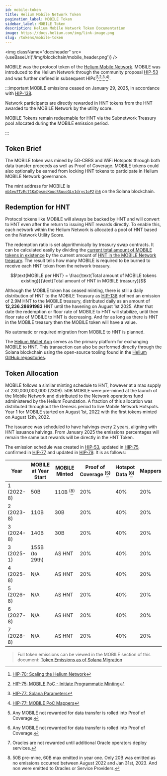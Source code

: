 ```yaml
---
id: mobile-token
title: Helium Mobile Network Token
pagination_label: MOBILE Token
sidebar_label: MOBILE Token
description: Helium Mobile Network Token Documentation
image: https://docs.helium.com/img/link-image.png
slug: /tokens/mobile-token
---
```



<img className="docsheader" src={useBaseUrl('/img/blockchain/mobile_header.png')} />

MOBILE was the protocol token of the [Helium Mobile Network][mobile]. MOBILE was introduced to the
Helium Network through the community proposal [HIP-53][hip-53] and was further defined in subsequent
HIPs<sup>(</sup>[^1]<sup>,</sup>[^2]<sup>,</sup>[^3]<sup>,</sup>[^4]<sup>)</sup>.

:::important MOBILE emissions ceased on January 29, 2025, in accordance with [HIP-138][hip-138].

Network participants are directly rewarded in HNT tokens from the HNT awarded to the MOBILE Network
by the utility score.

MOBILE Tokens remain redeemable for HNT via the Subnetwork Treasury pool allocated during the MOBILE
emission period.

:::

## Token Brief

The MOBILE token was mined by 5G-CBRS and WiFi Hotspots through both data transfer proceeds as well as 
Proof of Coverage. MOBILE tokens could also optionally be earned from locking HNT tokens to participate in
Helium MOBILE Network governance.

The mint address for MOBILE is [`mb1eu7TzEc71KxDpsmsKoucSSuuoGLv1drys1oP2jh6`][mobile-mint-addr] on
the Solana blockchain.

## Redemption for HNT

Protocol tokens like MOBILE will always be backed by HNT and will convert to HNT even after the return
to issuing HNT rewards directly. To enable this, each network within the Helium Network is allocated
a pool of HNT based on the Network Utility Score.

The redemption ratio is set algorithmically by treasury swap contracts. It can be calculated easily
by dividing the
[current total amount of MOBILE tokens in existence](https://solscan.io/token/mb1eu7TzEc71KxDpsmsKoucSSuuoGLv1drys1oP2jh6)
by the current amount of
[HNT in the MOBILE Network treasury](https://solscan.io/account/AguTdjmW5SkhepT9qsKsj29SEqiVKsJchsap6Kma9i98).
The result tells how many MOBILE is required to be burned to receive each HNT token from the network
treasury.

$$\text{MOBILE per HNT} = \frac{\text{Total amount of MOBILE tokens existing}}{\text{Total amount of HNT in MOBILE treasury}}$$

Although the MOBILE token has ceased minting, there is still a daily distribution of HNT to the 
MOBILE Treasury as [HIP-138][hip-138] defined an emission of 2.9M HNT to the MOBILE treasury, distributed 
daily as an  amount of **12,236.28691983** HNT until the havening on August 1st 2025. After that date 
the redemption or floor rate of MOBILE to HNT will stabilize, until then floor rate of MOBILE to HNT 
is decreasing.  And for as long as there is HNT in the MOBILE treasury then the MOBILE token will 
have a value.

No automatic or required migration from MOBILE to HNT is planned.

The [Helium Wallet App][wallet-app] serves as the primary platform for exchanging MOBILE to HNT.
This transaction can also be performed directly through the Solana blockchain using the open-source
tooling found in the [Helium GitHub repositories][github].

## Token Allocation

MOBILE follows a similar minting schedule to HNT, however at a max supply of 230,000,000,000 (230B).
50B MOBILE were pre-mined at the launch of the Mobile Network and distributed to the Network
operations fund administered by the Helium Foundation. A fraction of this allocation was distributed
throughout the Genesis period to live Mobile Network Hotspots. Year 1 for MOBILE started on August
1st, 2022 with the first tokens minted on August 12th, 2022.

The issuance was scheduled to have halvings every 2 years, aligning with HNT issuance halvings. From January 
2025 the emissions percentages will remain the same but rewards will be directly in the HNT Token.

The emission schedule was created in [HIP-53][hip-53-emissions], updated in
[HIP-75][hip-75-emissions], confirmed in [HIP-77][hip-77-emissions] and updated in [HIP-79][hip-79].
It is as follows:

| Year       | MOBILE at Year Start | MOBILE Minted                     | Proof of Coverage <sup>(</sup>[^5]<sup>)</sup> | Hotspot Data <sup>(</sup>[^5]<sup>)</sup> | Mappers | Service Providers | Oracles <sup>(</sup>[^6]<sup>)</sup> | veHNT Stakers |
| ---------- | -------------------- | --------------------------------- | ---------------------------------------------- | ----------------------------------------- | ------- | ----------------- | ------------------------------------ | ------------- |
| 1 (2022-8) | 50B                  | 110B <sup>(</sup>[^7]<sup>)</sup> | 20%                                            | 40%                                       | 20%     | 10%               | 4%                                   | 6%            |
| 2 (2023-8) | 110B                 | 30B                               | 20%                                            | 40%                                       | 20%     | 10%               | 4%                                   | 6%            |
| 3 (2024-8) | 140B                 | 30B                               | 20%                                            | 40%                                       | 20%     | 10%               | 4%                                   | 6%            |
| 3 (2025-1) | 155B (to 29th)       | AS HNT                            | 20%                                            | 40%                                       | 20%     | 10%               | 4%                                   | 6%            |
| 4 (2025-8) | N/A                  | AS HNT                            | 20%                                            | 40%                                       | 20%     | 10%               | 4%                                   | 6%            |
| 5 (2026-8) | N/A                  | AS HNT                            | 20%                                            | 40%                                       | 20%     | 10%               | 4%                                   | 6%            |
| 6 (2027-8) | N/A                  | AS HNT                            | 20%                                            | 40%                                       | 20%     | 10%               | 4%                                   | 6%            |
| 7 (2028-8) | N/A                  | AS HNT                            | 20%                                            | 40%                                       | 20%     | 10%               | 4%                                   | 6%            |


> Full token emissions can be viewed in the MOBILE section of this document: [Token Emissions as of
> Solana Migration][sol-emisions]

[^1]: [HIP-70: Scaling the Helium Network][hip-70]
[^2]: [HIP-75: MOBILE PoC - Initiate Programmatic Minting][hip-75]
[^3]: [HIP-77: Solana Parameters][hip-77]
[^4]: [HIP-77: MOBILE PoC Mappers][hip-79]
[^5]: Any MOBILE not rewarded for data transfer is rolled into Proof of Coverage.
[^6]: Oracles are not rewarded until additional Oracle operators deploy services.
[^7]:
    50B pre-mine, 60B max emitted in year one. Only 20B was emitted as no emissions occurred between
    August 2022 and Jan 31st, 2023. And non were emitted to Oracles or Service Providers.

[github]: https://github.com/helium
[hip-53-emissions]: https://github.com/helium/HIP/blob/main/0053-mobile-dao.md#emissions-curve
[hip-53]: https://github.com/helium/HIP/blob/main/0053-mobile-dao.md
[hip-70]: https://github.com/helium/HIP/blob/main/0070-scaling-helium.md
[hip-75-emissions]:
  https://github.com/helium/HIP/blob/main/0075-mobile-poc-initiate-programmatic-minting-and-updated-emissions-curve.md#economic-changes-to-emissions-curve
[hip-75]:
  https://github.com/helium/HIP/blob/main/0075-mobile-poc-initiate-programmatic-minting-and-updated-emissions-curve.md
[hip-77-emissions]:
  https://github.com/helium/HIP/blob/main/0077-solana-parameters.md#emission-schedules
[hip-77]: https://github.com/helium/HIP/blob/main/0077-solana-parameters.md
[hip-79]: https://github.com/helium/HIP/blob/main/0079-mobile-poc-mappers-rewards.md
[mobile-mint-addr]: https://explorer.solana.com/address/mb1eu7TzEc71KxDpsmsKoucSSuuoGLv1drys1oP2jh6
[mobile]: /mobile/5g-on-helium
[sol-emisions]:
  https://github.com/helium/HIP/blob/main/files/0077/token-emissions-as-of-solana-migration.pdf
[wallet-app]: /wallets/helium-wallet-app
[hip-138]: https://github.com/helium/HIP/blob/main/0138-return-to-hnt.md
[hip-51]: https://github.com/helium/HIP/blob/main/0051-helium-dao.md
[hip-141]:
  https://github.com/helium/HIP/blob/main/0141-single-token-governance-and-release-proposals.md#migrating-to-a-protocol-score-based-only-on-delegation
